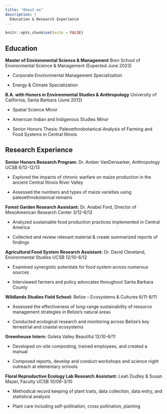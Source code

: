 ```yaml
---
title: "About me"
description: |
  Education & Research Experience
---
```


```r
knitr::opts_chunk$set(echo = FALSE)
```


## Education

**Master of Environmental Science & Management** Bren School of Environmental Science & Management (Expected June 2023) 

- Corporate Environmental Management Specialization

- Energy & Climate Specialization


**B.A. with Honors in Environmental Studies & Anthropology** University of California, Santa Barbara (June 2013)

- Spatial Science Minor

- American Indian and Indigenous Studies Minor

- Senior Honors Thesis: Paleoethnobotanical Analysis of Farming and Food Systems in Central Illinois


## Research Experience

**Senior Honors Research Program:** Dr. Amber VanDerwarker, Anthropology UCSB 6/12-12/13

- Explored the impacts of chronic warfare on maize production in the ancient Central Illinois River Valley

- Assessed the numbers and types of maize varieties using paleoethnobotanical remains


**Forest Garden Research Assistant:** Dr. Anabel Ford, Director of MesoAmerican Research Center 3/12-6/12	

- Analyzed sustainable food production practices implemented in Central America

- Collected and review relevant material & create summarized reports of findings


**Agricultural Food System Research Assistant:** Dr. David Cleveland, Environmental Studies UCSB 12/10-6/12 

- Examined synergistic potentials for food system across numerous sources 

- Interviewed farmers and policy advocates throughout Santa Barbara County


**Wildlands Studies Field School:** Belize – Ecosystems & Cultures 6/11-8/11

- Assessed the effectiveness of long-range sustainability of resource management strategies in Belize’s natural areas

- Conducted ecological research and monitoring across Belize’s key terrestrial and coastal ecosystems


**Greenhouse Intern:** Goleta Valley Beautiful 12/10-6/11			

- Developed on-site composting, trained employees, and created a manual

- Composed reports, develop and conduct workshops and science night outreach at elementary schools


**Floral Reproductive Ecology Lab Research Assistant:** Leah Dudley & Susan Mazer, Faculty UCSB 10/09-3/10

- Methodical record keeping of plant traits, data collection, data entry, and statistical analysis

- Plant care including self-pollination, cross pollination, planting



